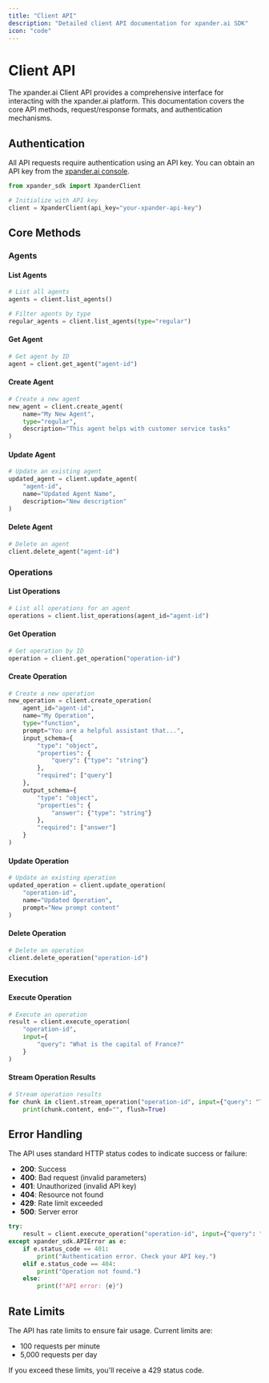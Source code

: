 ```yaml
---
title: "Client API"
description: "Detailed client API documentation for xpander.ai SDK"
icon: "code"
---
```


# Client API

The xpander.ai Client API provides a comprehensive interface for interacting with the xpander.ai platform. This documentation covers the core API methods, request/response formats, and authentication mechanisms.

## Authentication

All API requests require authentication using an API key. You can obtain an API key from the [xpander.ai console](https://app.xpander.ai).

```python
from xpander_sdk import XpanderClient

# Initialize with API key
client = XpanderClient(api_key="your-xpander-api-key")
```

## Core Methods

### Agents

#### List Agents

```python
# List all agents
agents = client.list_agents()

# Filter agents by type
regular_agents = client.list_agents(type="regular")
```

#### Get Agent

```python
# Get agent by ID
agent = client.get_agent("agent-id")
```

#### Create Agent

```python
# Create a new agent
new_agent = client.create_agent(
    name="My New Agent",
    type="regular",
    description="This agent helps with customer service tasks"
)
```

#### Update Agent

```python
# Update an existing agent
updated_agent = client.update_agent(
    "agent-id",
    name="Updated Agent Name",
    description="New description"
)
```

#### Delete Agent

```python
# Delete an agent
client.delete_agent("agent-id")
```

### Operations

#### List Operations

```python
# List all operations for an agent
operations = client.list_operations(agent_id="agent-id")
```

#### Get Operation

```python
# Get operation by ID
operation = client.get_operation("operation-id")
```

#### Create Operation

```python
# Create a new operation
new_operation = client.create_operation(
    agent_id="agent-id",
    name="My Operation",
    type="function",
    prompt="You are a helpful assistant that...",
    input_schema={
        "type": "object",
        "properties": {
            "query": {"type": "string"}
        },
        "required": ["query"]
    },
    output_schema={
        "type": "object",
        "properties": {
            "answer": {"type": "string"}
        },
        "required": ["answer"]
    }
)
```

#### Update Operation

```python
# Update an existing operation
updated_operation = client.update_operation(
    "operation-id",
    name="Updated Operation",
    prompt="New prompt content"
)
```

#### Delete Operation

```python
# Delete an operation
client.delete_operation("operation-id")
```

### Execution

#### Execute Operation

```python
# Execute an operation
result = client.execute_operation(
    "operation-id",
    input={
        "query": "What is the capital of France?"
    }
)
```

#### Stream Operation Results

```python
# Stream operation results
for chunk in client.stream_operation("operation-id", input={"query": "Tell me a story"}):
    print(chunk.content, end="", flush=True)
```

## Error Handling

The API uses standard HTTP status codes to indicate success or failure:

- **200**: Success
- **400**: Bad request (invalid parameters)
- **401**: Unauthorized (invalid API key)
- **404**: Resource not found
- **429**: Rate limit exceeded
- **500**: Server error

```python
try:
    result = client.execute_operation("operation-id", input={"query": "Hello"})
except xpander_sdk.APIError as e:
    if e.status_code == 401:
        print("Authentication error. Check your API key.")
    elif e.status_code == 404:
        print("Operation not found.")
    else:
        print(f"API error: {e}")
```

## Rate Limits

The API has rate limits to ensure fair usage. Current limits are:

- 100 requests per minute
- 5,000 requests per day

If you exceed these limits, you'll receive a 429 status code. 